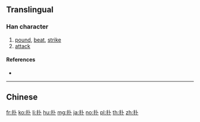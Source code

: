{{also|撲}}
==Translingual==

===Han character===
{{Han char|rn=64|rad=手|as=02|sn=5|four=43000|canj=QY|ids=⿰扌卜}}

# [[pound]], [[beat]], [[strike]]
# [[attack]]

====References====
* {{Han ref|kx=0417.100|dkj=11779|dj=0763.110|hdz=31827.020|uh=6251|ud=25169|bh=A5B7|bd=42423}}

----

==Chinese==
{{zh-see|撲}}

[[fr:扑]]
[[ko:扑]]
[[li:扑]]
[[hu:扑]]
[[mg:扑]]
[[ja:扑]]
[[no:扑]]
[[pl:扑]]
[[th:扑]]
[[zh:扑]]